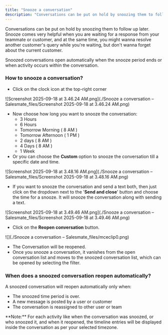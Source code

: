 ```yaml
---
title: "Snooze a conversation"
description: "Conversations can be put on hold by snoozing them to follow up later. Snooze comes very helpful when you are waiting for a response from your teammate..."
---
```


Conversations can be put on hold by snoozing them to follow up later. Snooze comes very helpful when you are waiting for a response from your teammate or customer, and at the same time, you might wanna resolve another customer's query while you're waiting, but don't wanna forget about the current customer.

Snoozed conversations open automatically when the snooze period ends or when activity occurs within the conversation.

### How to snooze a conversation?

*   Click on the clock icon at the top-right corner

![Screenshot 2025-09-18 at 3.46.24 AM.png](./Snooze a conversation – Salesmate_files/Screenshot 2025-09-18 at 3.46.24 AM.png)

*   Now choose how long you want to snooze the conversation:
    *   3 Hours
    *   6 Hours
    *   Tomorrow Morning ( 8 AM )
    *   Tomorrow Afternoon ( 1 PM )
    *   2 days ( 8 AM )
    *   4 Days ( 8 AM )
    *   1 Week
*   Or you can choose the **Custom** option to snooze the conversation till a specific date and time.

![Screenshot 2025-09-18 at 3.48.16 AM.png](./Snooze a conversation – Salesmate_files/Screenshot 2025-09-18 at 3.48.16 AM.png)

*   If you want to snooze the conversation and send a text both, then just click on the dropdown next to the '**Send and close**' button and choose the time for a snooze. It will snooze the conversation along with sending a text.

![Screenshot 2025-09-18 at 3.49.46 AM.png](./Snooze a conversation – Salesmate_files/Screenshot 2025-09-18 at 3.49.46 AM.png)

*   Click on the **Reopen conversation** button.

![](./Snooze a conversation – Salesmate_files/mceclip0.png)

*   The Conversation will be reopened.
*   Once you snooze a conversation, it vanishes from the open conversation list and moves to the snoozed conversation list, which can be opened by selecting the filter.

### When does a snoozed conversation reopen automatically?

A snoozed conversation will reopen automatically only when:

*   The snoozed time period is over.
*   A new message is posted by a user or customer
*   The conversation is reassigned to other user or team

<Note>
**Note:** For each activity like when the conversation was snoozed, or who snoozed it, and when it reopened, the timeline entries will be displayed inside the conversation as per your selected timezone.
</Note>